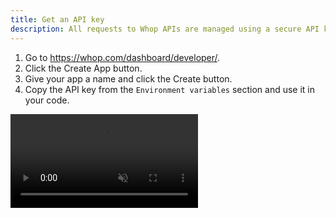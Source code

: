 ```yaml
---
title: Get an API key
description: All requests to Whop APIs are managed using a secure API key.
---
```


1. Go to https://whop.com/dashboard/developer/.
2. Click the Create App button.
3. Give your app a name and click the Create button.
4. Copy the API key from the `Environment variables` section and use it in your code.

<video autoPlay loop muted controls className="rounded-xl border border-white/10" src="/how-to-videos/copy-environment-variables.mp4" />

### Company API (deprecated) -- V2 and V5

Legacy. Old system for when you want to automate your own creator account or sync payments/crm data to your internal systems.
